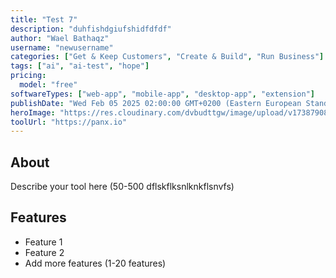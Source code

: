 ```yaml
---
title: "Test 7"
description: "duhfishdgiufshidfdfdf"
author: "Wael Bathaqz"
username: "newusername"
categories: ["Get & Keep Customers", "Create & Build", "Run Business"]
tags: ["ai", "ai-test", "hope"]
pricing:
  model: "free"
softwareTypes: ["web-app", "mobile-app", "desktop-app", "extension"]
publishDate: "Wed Feb 05 2025 02:00:00 GMT+0200 (Eastern European Standard Time)"
heroImage: "https://res.cloudinary.com/dvbudttgw/image/upload/v1738790881/dzpnctgqtobtluz2ai9e.png"
toolUrl: "https://panx.io"
---
```

## About
Describe your tool here (50-500 dflskflksnlknkflsnvfs)

## Features
- Feature 1
- Feature 2
- Add more features (1-20 features)